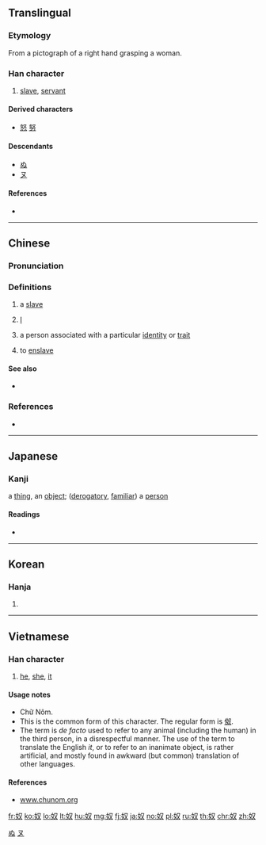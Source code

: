 ==Translingual==

===Etymology===
From a pictograph of a right hand grasping a woman.

===Han character===
{{Han char|rn=38|rad=女|as=02|sn=5|four=47440|canj=VE|ids=⿰女又}}

# [[slave]], [[servant]]

====Derived characters====
* [[怒]] [[努]]

====Descendants====
* [[ぬ]]
* [[ヌ]]

====References====
* {{Han ref|kx=0254.260|dkj=06039|dj=0517.030|hdz=21024.070|uh=5974|ud=22900|bh=A5A3|bd=42403}}

[[Category:Han characters from which hiragana were derived|ぬ]]
[[Category:Han characters from which katakana were derived|ヌ]]

----

==Chinese==
{{zh-forms}}

===Pronunciation===
{{zh-pron
|m=nú
|c=nou4
|h=pfs=nù/nùng
|mn=lô͘
|mc=y
|oc=y
|ma=
|cat=n,pronoun,v
}}

===Definitions===
{{zh-hanzi}}

# a [[slave]]
# {{lb|zh|polite}} [[I]]
# {{lb|zh|derogatory}} a person associated with a particular [[identity]] or [[trait]]
# to [[enslave]]

====See also====
* {{sense|person}} {{zh-l|人}}

===References===
* {{R:twedu|A00878}}

----

==Japanese==

===Kanji===
{{ja-kanji|grade=c|rs=女02}}

a [[thing]], an [[object]]; ([[derogatory]], [[familiar]]) a [[person]]

====Readings====
* {{ja-readings|kanon=[[ど]] (do)|goon=[[ぬ]] (nu)|kun=[[やっこ]] (yakko), [[やつ]] (yatsu), [[め]] (me)|nanori=[[ぬい]] (nui)}}

----

==Korean==

===Hanja===
{{ko-hanja|hangeul=노|rv=no|mr=no}}

# {{defn|lang=ko|sort=女02}}

----

==Vietnamese==

===Han character===
{{vi-hantu|[[nô]], [[no]], [[nó]], [[nọ]]|rs=女02}}

# {{lb|vi|colloquial}} [[he]], [[she]], [[it]]

====Usage notes====
* Chữ Nôm.
* This is the common form of this character. The regular form is [[伮]].
* The term is ''de facto'' used to refer to any animal (including the human) in the third person, in a disrespectful manner. The use of the term to translate the English ''it'', or to refer to an inanimate object, is rather artificial, and mostly found in awkward (but common) translation of other languages.

====References====
* [http://www.chunom.org/pages/奴 www.chunom.org]

[[fr:奴]]
[[ko:奴]]
[[lo:奴]]
[[lt:奴]]
[[hu:奴]]
[[mg:奴]]
[[fj:奴]]
[[ja:奴]]
[[no:奴]]
[[pl:奴]]
[[ru:奴]]
[[th:奴]]
[[chr:奴]]
[[zh:奴]]